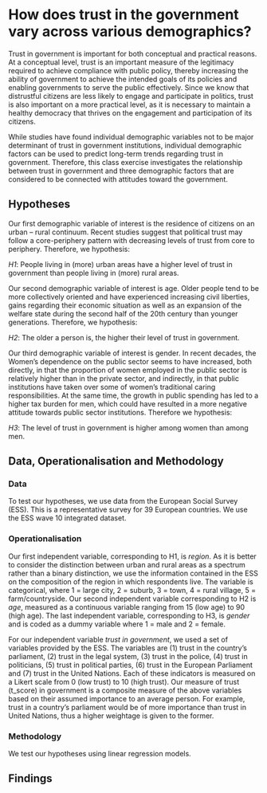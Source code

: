 # How does trust in the government vary across various demographics?

Trust in government is important for both conceptual and practical reasons. At a conceptual level, trust is an important measure of the legitimacy required to achieve compliance with public policy, thereby increasing the ability of government to achieve the intended goals of its policies and enabling governments to serve the public effectively. Since we know that distrustful citizens are less likely to engage and participate in politics, trust is also important on a more practical level, as it is necessary to maintain a healthy democracy that thrives on the engagement and participation of its citizens.

While studies have found individual demographic variables not to be major determinant of trust in government institutions, individual demographic factors can be used to predict long-term trends regarding trust in government. Therefore, this class exercise investigates the relationship between trust in government and three demographic factors that are considered to be connected with attitudes toward the government. 

## Hypotheses

Our first demographic variable of interest is the residence of citizens on an urban – rural continuum. Recent studies suggest that political trust may follow a core-periphery pattern with decreasing levels of trust from core to periphery. Therefore, we hypothesis:

*H1*: People living in (more) urban areas have a higher level of trust in government than people living in (more) rural areas.

Our second demographic variable of interest is age. Older people tend to be more collectively oriented and have experienced increasing civil liberties, gains regarding their economic situation as well as an expansion of the welfare state during the second half of the 20th century than younger generations. Therefore, we hypothesis:

*H2*: The older a person is, the higher their level of trust in government.

Our third demographic variable of interest is gender. In recent decades, the Women's dependence on the public sector seems to have increased, both directly, in that the proportion of women employed in the public sector is relatively higher than in the private sector, and indirectly, in that public institutions have taken over some of women's traditional caring responsibilities. At the same time, the growth in public spending has led to a higher tax burden for men, which could have resulted in a more negative attitude towards public sector institutions. Therefore we hypothesis:

*H3*: The level of trust in government is higher among women than among men.

## Data, Operationalisation and Methodology

### Data

To test our hypotheses, we use data from the European Social Survey (ESS). This is a representative survey for 39 European countries. We use the ESS wave 10 integrated dataset. 

### Operationalisation

Our first independent variable, corresponding to H1, is *region*. As it is better to consider the distinction between urban and rural areas as a spectrum rather than a binary distinction, we use the information contained in the ESS on the composition of the region in which respondents live. The variable is categorical, where 1 = large city, 2 = suburb, 3 = town, 4 = rural village, 5 = farm/countryside. Our second independent variable corresponding to H2 is *age*, measured as a continuous variable ranging from 15 (low age) to 90 (high age). The last independent variable, corresponding to H3, is *gender* and is coded as a dummy variable where 1 = male and 2 = female.

For our independent variable *trust in government*, we used a set of variables provided by the ESS. The variables are (1) trust in the country's parliament, (2) trust in the legal system, (3) trust in the police, (4) trust in politicians, (5) trust in political parties, (6) trust in the European Parliament and (7) trust in the United Nations. Each of these indicators is measured on a Likert scale from 0 (low trust) to 10 (high trust). Our measure of trust (t_score) in government is a composite measure of the above variables based on their assumed importance to an average person. For example, trust in a country's parliament would be of more importance than trust in United Nations, thus a higher weightage is given to the former.

### Methodology

We test our hypotheses using linear regression models.

## Findings
